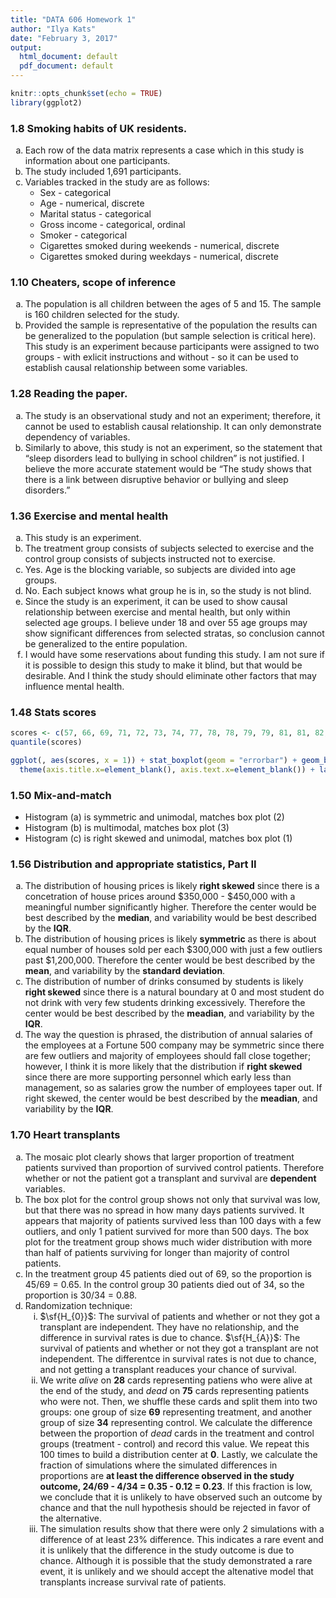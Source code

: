 ```yaml
---
title: "DATA 606 Homework 1"
author: "Ilya Kats"
date: "February 3, 2017"
output:
  html_document: default
  pdf_document: default
---
```


```r
knitr::opts_chunk$set(echo = TRUE)
library(ggplot2)
```

### 1.8 Smoking habits of UK residents.

a. Each row of the data matrix represents a case which in this study is information about one participants.
b. The study included 1,691 participants.
c. Variables tracked in the study are as follows:
    + Sex - categorical
    + Age - numerical, discrete
    + Marital status - categorical
    + Gross income - categorical, ordinal
    + Smoker - categorical
    + Cigarettes smoked during weekends - numerical, discrete
    + Cigarettes smoked during weekdays - numerical, discrete

### 1.10 Cheaters, scope of inference

a. The population is all children between the ages of 5 and 15. The sample is 160 children selected for the study.
b. Provided the sample is representative of the population the results can be generalized to the population (but sample selection is critical here). This study is an experiment because participants were assigned to two groups - with exlicit instructions and without - so it can be used to establish causal relationship between some variables.

### 1.28 Reading the paper.

a. The study is an observational study and not an experiment; therefore, it cannot be used to establish causal relationship. It can only demonstrate dependency of variables. 
b. Similarly to above, this study is not an experiment, so the statement that "sleep disorders lead to bullying in school children" is not justified. I believe the more accurate statement would be "The study shows that there is a link between disruptive behavior or bullying and sleep disorders."

### 1.36 Exercise and mental health

a. This study is an experiment.
b. The treatment group consists of subjects selected to exercise and the control group consists of subjects instructed not to exercise.
c. Yes. Age is the blocking variable, so subjects are divided into age groups.
d. No. Each subject knows what group he is in, so the study is not blind.
e. Since the study is an experiment, it can be used to show causal relationship between exercise and mental health, but only within selected age groups. I believe under 18 and over 55 age groups may show significant differences from selected stratas, so conclusion cannot be generalized to the entire population. 
f. I would have some reservations about funding this study. I am not sure if it is possible to design this study to make it blind, but that would be desirable. And I think the study should eliminate other factors that may influence mental health.

### 1.48  Stats scores

```r
scores <- c(57, 66, 69, 71, 72, 73, 74, 77, 78, 78, 79, 79, 81, 81, 82, 83, 83, 88, 89, 94)
quantile(scores)

ggplot(, aes(scores, x = 1)) + stat_boxplot(geom = "errorbar") + geom_boxplot() + 
  theme(axis.title.x=element_blank(), axis.text.x=element_blank()) + labs(y = "Scores")
```

### 1.50 Mix-and-match

* Histogram (a) is symmetric and unimodal, matches box plot (2)
* Histogram (b) is multimodal, matches box plot (3)
* Histogram (c) is right skewed and unimodal, matches box plot (1)

### 1.56 Distribution and appropriate statistics, Part II

a. The distribution of housing prices is likely __right skewed__ since there is a concetration of house prices around $350,000 - $450,000 with a meaningful number significantly higher. Therefore the center would be best described by the __median__, and variability would be best described by the __IQR__.
b. The distribution of housing prices is likely __symmetric__ as there is about equal number of houses sold per each $300,000 with just a few outliers past $1,200,000. Therefore the center would be best described by the __mean__, and variability by the __standard deviation__.
c. The distribution of number of drinks consumed by students is likely __right skewed__ since there is a natural boundary at 0 and most student do not drink with very few students drinking excessively. Therefore the center would be best described by the __meadian__, and variability by the __IQR__.
d. The way the question is phrased, the distribution of annual salaries of the employees at a Fortune 500 company may be symmetric since there are few outliers and majority of employees should fall close together; however, I think it is more likely that the distribution if __right skewed__ since there are more supporting personnel which early less than management, so as salaries grow the number of employees taper out. If right skewed, the center would be best described by the __meadian__, and variability by the __IQR__.

### 1.70 Heart transplants

a. The mosaic plot clearly shows that larger proportion of treatment patients survived than proportion of survived control patients. Therefore whether or not the patient got a transplant and survival are __dependent__ variables.
b. The box plot for the control group shows not only that survival was low, but that there was no spread in how many days patients survived. It appears that majority of patients survived less than 100 days with a few outliers, and only 1 patient survived for more than 500 days. The box plot for the treatment group shows much wider distribution with more than half of patients surviving for longer than majority of control patients.
c. In the treatment group 45 patients died out of 69, so the proportion is 45/69 = 0.65. In the control group 30 patients died out of 34, so the proportion is 30/34 = 0.88.
d. Randomization technique:
    i. $\sf{H_{0}}$: The survival of patients and whether or not they got a transplant are independent. They have no relationship, and the difference in survival rates is due to chance. $\sf{H_{A}}$: The survival of patients and whether or not they got a transplant are not independent. The differentce in survival rates is not due to chance, and not getting a transplant readuces your chance of survival.
    ii. We write _alive_ on __28__ cards representing patiens who were alive at the end of the study, and _dead_ on __75__ cards representing patients who were not. Then, we shuffle these cards and split them into two groups: one group of size __69__ representing treatment, and another group  of size __34__ representing control. We calculate the difference between the proportion of _dead_ cards in the treatment and control groups (treatment - control) and record this value. We repeat this 100 times to build a distribution center at __0__. Lastly, we calculate the fraction of simulations where the simulated differences in proportions are __at least the difference observed in the study outcome, 24/69 - 4/34 = 0.35 - 0.12 = 0.23__. If this fraction is low, we conclude that it is unlikely to have observed such an outcome by chance and that the null hypothesis should be rejected in favor of the alternative.
    iii. The simulation results show that there were only 2 simulations with a difference of at least 23% difference. This indicates a rare event and it is unlikely that the difference in the study outcome is due to chance. Although it is possible that the study demonstrated a rare event, it is unlikely and we should accept the altenative model that transplants increase survival rate of patients. 